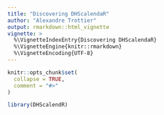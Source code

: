 ```yaml
---
title: "Discovering DHScalendaR"
author: "Alexandre Trottier"
output: rmarkdown::html_vignette
vignette: >
  %\VignetteIndexEntry{Discovering DHScalendaR}
  %\VignetteEngine{knitr::rmarkdown}
  %\VignetteEncoding{UTF-8}
---
```


```r
knitr::opts_chunk$set(
  collapse = TRUE,
  comment = "#>"
)
```

```r
library(DHScalendR)
```
